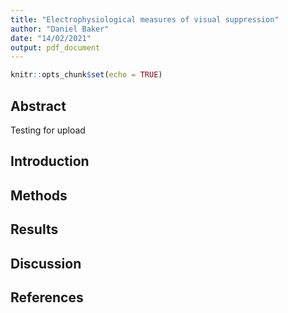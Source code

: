 ```yaml
---
title: "Electrophysiological measures of visual suppression"
author: "Daniel Baker"
date: "14/02/2021"
output: pdf_document
---
```


```r
knitr::opts_chunk$set(echo = TRUE)
```

## Abstract

Testing for upload

## Introduction

## Methods

## Results

## Discussion

## References




